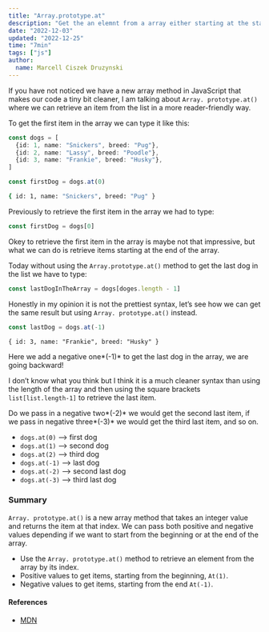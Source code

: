 ```yaml
---
title: "Array.prototype.at"
description: "Get the an elemnt from a array either starting at the start or from the end, using the new array method at()"
date: "2022-12-03"
updated: "2022-12-25"
time: "7min"
tags: ["js"]
author:
  name: Marcell Ciszek Druzynski
---
```


If you have not noticed we have a new array method in JavaScript that makes our code a tiny bit cleaner, I am talking about `Array. prototype.at()‌` where we can retrieve an item from the list in a more reader-friendly way.

To get the first item in the array we can type it like this:

```ts
const dogs = [
  {id: 1, name: "Snickers", breed: "Pug"},
  {id: 2, name: "Lassy", breed: "Poodle"},
  {id: 3, name: "Frankie", breed: "Husky"},
]

const firstDog = dogs.at(0)
```

```bash
{ id: 1, name: "Snickers", breed: "Pug" }
```

Previously to retrieve the first item in the array we had to type:

```ts
const firstDog = dogs[0]
```

Okey to retrieve the first item in the array is maybe not that impressive, but what we can do is retrieve items starting at the end of the array.

Today without using the `Array.prototype.at()` method to get the last dog in the list we have to type:

```ts
const lastDogInTheArray = dogs[doges.length - 1]
```

Honestly in my opinion it is not the prettiest syntax, let’s see how we can get the same result but using `Array. prototype.at()` instead.

```ts
const lastDog = dogs.at(-1)
```

```
{ id: 3, name: "Frankie", breed: "Husky" }
```

Here we add a negative one*(-1)* to get the last dog in the array, we are going backward!

I don’t know what you think but I think it is a much cleaner syntax than using the length of the array and then using the square brackets `list[list.length-1]` to retrieve the last item.

Do we pass in a negative two*(-2)* we would get the second last item, if we pass in negative three*(-3)* we would get the third last item, and so on.

- `dogs.at(0)` —> first dog
- `dogs.at(1)` —> second dog
- `dogs.at(2)` —> third dog
- `dogs.at(-1)` —> last dog
- `dogs.at(-2)` —> second last dog
- `dogs.at(-3)` —> third last dog

### Summary

`Array. prototype.at()` is a new array method that takes an integer value and returns the item at that index.
We can pass both positive and negative values depending if we want to start from the beginning or at the end of the array.

- Use the `Array. prototype.at()` method to retrieve an element from the array by its index.
- Positive values to get items, starting from the beginning, `At(1)`.
- Negative values to get items, starting from the end `At(-1)`.

#### References

- [MDN](https://developer.mozilla.org/en-US/docs/Web/JavaScript/Reference/Global_Objects/Array/at)
